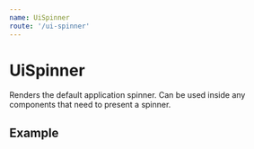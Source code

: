 ```yaml
---
name: UiSpinner
route: '/ui-spinner'
---
```



# UiSpinner

Renders the default application spinner. Can be used inside any components that need to present a spinner.

## Example

<Playground>
  <UiSpinner />
</Playground>
